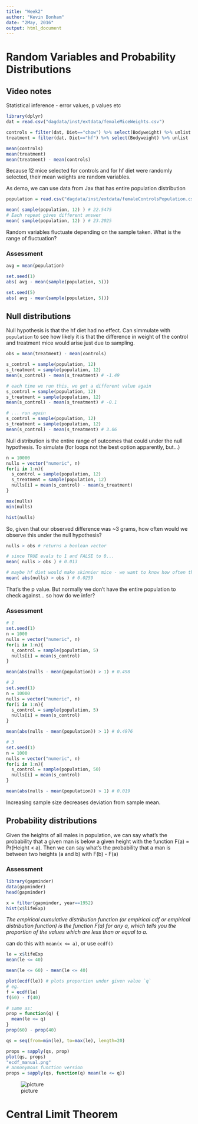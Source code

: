 ```yaml
---
title: "Week2"
author: "Kevin Bonham"
date: "2May, 2016"
output: html_document
---
```

# Random Variables and Probability Distributions

## Video notes
Statistical inference - error values, p values etc

```r
library(dplyr)
dat = read.csv("dagdata/inst/extdata/femaleMiceWeights.csv")

controls = filter(dat, Diet=="chow") %>% select(Bodyweight) %>% unlist
treatment = filter(dat, Diet=="hf") %>% select(Bodyweight) %>% unlist

mean(controls)
mean(treatment)
mean(treatment) - mean(controls) 
```

Because 12 mice selected for controls and for hf diet were randomly selected, their mean weights are random variables. 

As demo, we can use data from Jax that has entire population distribution

```r
population = read.csv("dagdata/inst/extdata/femaleControlsPopulation.csv") %>% unlist

mean( sample(population, 12) ) # 22.5475
# Each repeat gives different answer
mean( sample(population, 12) ) # 23.2025
```

Random variables fluctuate depending on the sample taken. What is the range of fluctuation?

### Assessment
```r
avg = mean(population)

set.seed(1)
abs( avg - mean(sample(population, 5)))

set.seed(5)
abs( avg - mean(sample(population, 5)))
```

## Null distributions

Null hypothesis is that the hf diet had no effect. Can simmulate with `population` to see how likely it is that the difference in weight of the control and treatment mice would arise just due to sampling. 

```r
obs = mean(treatment) - mean(controls) 

s_control = sample(population, 12)
s_treatment = sample(population, 12)
mean(s_control) - mean(s_treatment) # -1.49

# each time we run this, we get a different value again
s_control = sample(population, 12)
s_treatment = sample(population, 12)
mean(s_control) - mean(s_treatment) # -0.1

# ... run again
s_control = sample(population, 12)
s_treatment = sample(population, 12)
mean(s_control) - mean(s_treatment) # 3.06
```

Null distribution is the entire range of outcomes that could under the null hypothesis. To simulate (for loops not the best option apparently, but...)

```r
n = 10000
nulls = vector("numeric", n)
for(i in 1:n){
  s_control = sample(population, 12)
  s_treatment = sample(population, 12)
  nulls[i] = mean(s_control) - mean(s_treatment)
}

max(nulls)
min(nulls)

hist(nulls)
```

So, given that our observed difference was ~3 grams, how often would we observe this under the null hypothesis?

```r
nulls > obs # returns a boolean vector

# since TRUE evals to 1 and FALSE to 0...
mean( nulls > obs ) # 0.013

# maybe hf diet would make skinnier mice - we want to know how often the difference would be bigger in both directions
mean( abs(nulls) > obs ) # 0.0259
```

That's the p value. But normally we don't have the entire population to check against... so how do we infer?

### Assessment
```r
# 1
set.seed(1)
n = 1000
nulls = vector("numeric", n)
for(i in 1:n){
  s_control = sample(population, 5)
  nulls[i] = mean(s_control)
}

mean(abs(nulls - mean(population)) > 1) # 0.498

# 2
set.seed(1)
n = 10000
nulls = vector("numeric", n)
for(i in 1:n){
  s_control = sample(population, 5)
  nulls[i] = mean(s_control)
}

mean(abs(nulls - mean(population)) > 1) # 0.4976

# 3
set.seed(1)
n = 1000
nulls = vector("numeric", n)
for(i in 1:n){
  s_control = sample(population, 50)
  nulls[i] = mean(s_control)
}

mean(abs(nulls - mean(population)) > 1) # 0.019
```

Increasing sample size decreases deviation from sample mean.

## Probability distributions

Given the heights of all males in population, we can say what's the probability that a given man is below a given height with the function F(a) = Pr(Height < a). Then we can say what's the probability that a man is between two heights (a and b) with F(b) - F(a)

### Assessment
```r
library(gapminder)
data(gapminder)
head(gapminder)

x = filter(gapminder, year==1952) 
hist(x$lifeExp)
```

*The empirical cumulative distribution function (or empirical cdf or empirical distribution function) is the function F(a) for any a, which tells you the proportion of the values which are less than or equal to a.*

can do this with `mean(x <= a)`, or use `ecdf()`

```r
le = x$lifeExp
mean(le <= 40)

mean(le <= 60) - mean(le <= 40)

plot(ecdf(le)) # plots proportion under given value `q`
# eg.
f = ecdf(le)
f(60) - f(40)

# same as:
prop = function(q) {
  mean(le <= q)
}
prop(60) - prop(40)

qs = seq(from=min(le), to=max(le), length=20)

props = sapply(qs, prop)
plot(qs, props)
"ecdf_manual.png"
# annonymous function version
props = sapply(qs, function(q) mean(le <= q))
```

![picture](ecdf_manual.png)

# Central Limit Theorem

